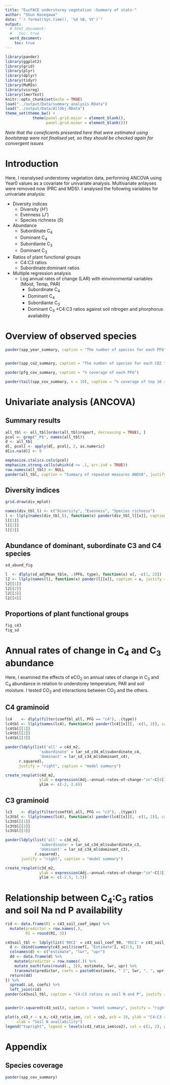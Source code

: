 ```yaml
---
title: "EucFACE understorey vegetation -Summary of stats-"
author: "Shun Hasegawa"
date: "`r format(Sys.time(), '%d %B, %Y')`"
output:
  # html_document:
  #   toc: true
  word_document:
    toc: true
---
```


```r
library(pander)
library(ggplot2)
library(grid)
library(plyr)
library(dplyr)
library(tidyr)
library(MuMIn)
library(visreg)
library(lmerTest)
knitr::opts_chunk$set(echo = TRUE)
load("../output/Data/summary_analysis.RData")
load("../output/Data/AllObj.RData")
theme_set(theme_bw() + 
            theme(panel.grid.major = element_blank(), 
                  panel.grid.minor = element_blank()))

```

*Note that the coneficients presented here that were estimated using bootstarap were not finalised yet, so they should be checked again for convergent issues*

# Introduction

Here, I reanalysed understorey vegetation data, performing ANCOVA using Year0 values as a covariate for univariate analysis. Multivariate anlayses were removed now (PRC and MDS). I analysed the following variables for univariate analysis:

* Diversity indices
    + Diversity (*H'*)
    + Evenness (*J'*)
    + Species richness (*S*)
* Abundance
    + Subordinate C~4~
    + Dominant C~4~
    + Subordiante C~3~
    + Dominant C~3~
* Ratios of plant functional groups
    + C4:C3 ratios
    + Subordinate:dominant ratios
* Multiple regression analysis 
    + Log annual rates of change (LAR) with einvironmental variables (Moist, Temp, PAR)
        + Subordinate C~4~
        + Dominant C~4~
        + Subordiante C~3~
        + Dominant C~3~
    +C4:C3 ratios against soil nitrogen and phorphorus availability





# Overview of observed species

```r
pander(spp_year_summary, caption = "The number of species for each PFG")


pander(spp_co2_summary, caption = "The number of species for each CO2 treatment. Total number of species for each treatment (tot_), uniquely found ones (uni_) and commonly found in both CO2 treatments (common)", justify = "right")

pander(pfg_cov_summary, caption = "% coverage of each PFG")

pander(tail(spp_cov_summary, n = 10), caption = "% coverage of top 10 species")
```



# Univariate analysis (ANCOVA)

## Summary results

```r
all_tbl <- all_tbl[order(all_tbl$report, decreasing = TRUE), ]
pcol <- grep("_P$", names(all_tbl))
d <- all_tbl
d[, pcol] <- apply(d[, pcol], 2, as.numeric)
d[is.na(d)] <- 0

emphasize.italics.cols(pcol)
emphasize.strong.cells(which(d <= .1, arr.ind = TRUE))
row.names(all_tbl) <- NULL
pander(all_tbl, caption = "Summary of repeated measures ANOVA", justify = "right", split.table = Inf, keep.line.breaks = TRUE)
```


## Diversity indices


```r
grid.draw(div_mplot)
```


```r
names(div_tbl_l) <- c("Diversity", "Evenness", "Species richness")
l <- llply(names(div_tbl_l), function(x) pander(div_tbl_l[[x]], caption = x, justify = "right"))
l[[1]]
l[[2]]
l[[3]]
```




## Abundance of dominant, subordinate C3 and C4 species


```r
sd_abund_fig
```


```r
l  <- dlply(sd_adjMean_tble, .(PFG, type), function(x) x[, -c(1, 2)])
l2 <- llply(names(l), function(x) pander(l[[x]], caption = x, justify = "right"))
l2[[1]]
l2[[2]]
l2[[3]]
l2[[4]]
```



## Proportions of plant functional groups


```r
fig_c43
fig_sd
```


# Annual rates of change in C~4~ and C~3~ abundance
Here, I examined the effects of eCO~2~ on annual rates of change in C~3~ and C~4~ abundance in relation to understorey temperature, PAR and soil moisture. I tested CO~2~ and interactions between CO~2~ and the others.


## C4 graminoid


```r
lc4    <- dlply(filter(coeftbl_all, PFG == "c4"), .(type))
lc4tbl <- llply(names(lc4), function(x) pander(lc4[[x]][, -c(1, 2)], caption = x, justify = "right"))
lc4tbl[[1]]
lc4tbl[[2]]
lc4tbl[[3]]

pander(ldply(list('all' = c4d_m2, 
               'subordinate' = lar_sd_c34_ml$subordinate_c4,
               'dominant' = lar_sd_c34_ml$dominant_c4),
      r.squared), 
      justify = "right", caption = "model summary")

```


```r
create_resplot(c4d_m2, 
               ylab = expression(Adj.~annual~rates~of~change~"in"~C[4]),
               ylim <- c(-2, 2.6))
```


## C3 graminoid


```r
lc3    <- dlply(filter(coeftbl_all, PFG == "c3"), .(type))
lc3tbl <- llply(names(lc4), function(x) pander(lc4[[x]][, -c(1, 2)], caption = x, justify = "right"))
lc3tbl[[1]]
lc3tbl[[2]]
lc3tbl[[3]]

pander(ldply(list('all' = c3d_m2, 
               'subordinate' = lar_sd_c34_ml$subordinate_c3,
               'dominant' = lar_sd_c34_ml$dominant_c3),
             r.squared),
       justify = "right", caption = "model summary")

```


```r
create_resplot(c3d_m2, 
               ylab = expression(Adj.~annual~rates~of~change~"in"~C[3]),
               ylim <- c(-2.5, 1.5))
```


# Relationship between C~4~:C~3~ ratios and soil Na nd P availability
```r
rid <- data.frame(RI = c43_soil_coef_impo) %>% 
  mutate(predictor = row.names(.),
         RI = round(RI, 3))

c43soil_tbl <- ldply(list('90CI' = c43_soil_coef_90, '95CI' = c43_soil_coef), function(x){
  d <- cbind(summary(c43_soil)$coef[, "Estimate"], x[3:5, ])
  colnames(d) <- c("estimate", "lwr", "upr")
  dd <- data.frame(d) %>% 
    mutate(predictor = row.names(.)) %>% 
    mutate_each(funs(round(., 3)), estimate, lwr, upr) %>% 
    transmute(predictor, coefs = paste0(estimate, " [", lwr, ", ", upr, "]"))
  return(dd)
}) %>% 
  spread(.id, coefs) %>% 
  left_join(rid)
pander(c43soil_tbl, caption = "C4:C3 ratios vs soil N and P", justify = "right")


pander(r.squared(c43_soil), caption = "model summary", justify = "right")

```

```r
plot(s_c43_r ~ s_n, c43_ratio_iem, col = co2, pch = 19, ylab = "C4:C3 ratios", 
     xlab = "Soil N availability")
legend("topright", legend = levels(c43_ratio_iem$co2), col = c(1, 2), pch = 19, bty = 'n')
```




# Appendix

## Species coverage
```r
pander(spp_cov_summary)
```

